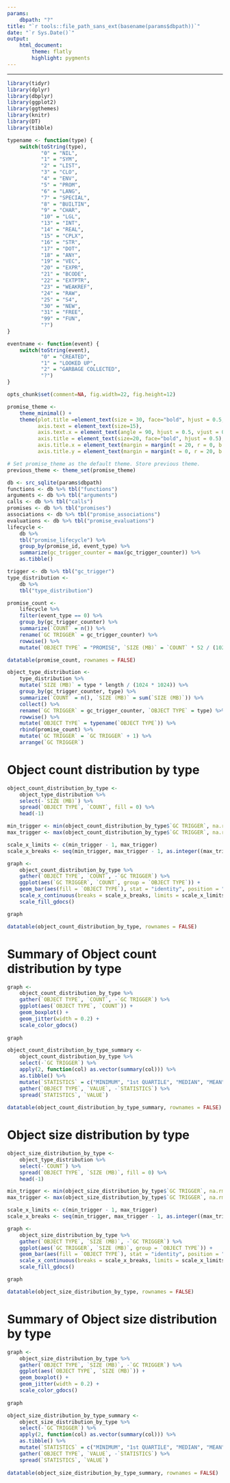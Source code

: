 ```yaml
---
params: 
    dbpath: "?"
title: "`r tools::file_path_sans_ext(basename(params$dbpath))`"
date: "`r Sys.Date()`"
output:
    html_document:
        theme: flatly
        highlight: pygments
---
```


---
<style>
    body .main-container {
        max-width: 2000px;
    }
</style>

```r
library(tidyr)
library(dplyr)
library(dbplyr)
library(ggplot2)
library(ggthemes)
library(knitr)
library(DT)
library(tibble)
```

```r
typename <- function(type) {
    switch(toString(type),
           "0" = "NIL",
           "1" = "SYM",
           "2" = "LIST",
           "3" = "CLO",
           "4" = "ENV",
           "5" = "PROM",
           "6" = "LANG",
           "7" = "SPECIAL",
           "8" = "BUILTIN",
           "9" = "CHAR",
           "10" = "LGL",
           "13" = "INT",
           "14" = "REAL",
           "15" = "CPLX",
           "16" = "STR",
           "17" = "DOT",
           "18" = "ANY",
           "19" = "VEC",
           "20" = "EXPR",
           "21" = "BCODE",
           "22" = "EXTPTR",
           "23" = "WEAKREF",
           "24" = "RAW",
           "25" = "S4",
           "30" = "NEW",
           "31" = "FREE",
           "99" = "FUN",
           "?")
}

eventname <- function(event) {
    switch(toString(event),
           "0" = "CREATED",
           "1" = "LOOKED UP",
           "2" = "GARBAGE COLLECTED",
           "?")
}
```

```r
opts_chunk$set(comment=NA, fig.width=22, fig.height=12)
```

```r
promise_theme <- 
    theme_minimal() +
    theme(plot.title =element_text(size = 30, face="bold", hjust = 0.5, lineheight = 4, margin = margin(t = 0, r = 0, b = 20, l = 0)),
          axis.text = element_text(size=15),
          axis.text.x = element_text(angle = 90, hjust = 0.5, vjust = 0.5), 
          axis.title = element_text(size=20, face="bold", hjust = 0.5),
          axis.title.x = element_text(margin = margin(t = 20, r = 0, b = 0, l = 0)),
          axis.title.y = element_text(margin = margin(t = 0, r = 20, b = 0, l = 0)))

# Set promise_theme as the default theme. Store previous theme.
previous_theme <- theme_set(promise_theme)
```

```r
db <- src_sqlite(params$dbpath)
functions <- db %>% tbl("functions")
arguments <- db %>% tbl("arguments")
calls <- db %>% tbl("calls")
promises <- db %>% tbl("promises")
associations <- db %>% tbl("promise_associations")
evaluations <- db %>% tbl("promise_evaluations")
lifecycle <-
    db %>%
    tbl("promise_lifecycle") %>%
    group_by(promise_id, event_type) %>%
    summarize(gc_trigger_counter = max(gc_trigger_counter)) %>%
    as.tibble()

trigger <- db %>% tbl("gc_trigger")
type_distribution <- 
    db %>% 
    tbl("type_distribution")
```

```r
promise_count <-
    lifecycle %>%
    filter(event_type == 0) %>%
    group_by(gc_trigger_counter) %>%
    summarize(`COUNT` = n()) %>%
    rename(`GC TRIGGER` = gc_trigger_counter) %>%
    rowwise() %>%
    mutate(`OBJECT TYPE` = "PROMISE", `SIZE (MB)` = `COUNT` * 52 / (1024 * 1024))

datatable(promise_count, rownames = FALSE)

object_type_distribution <- 
    type_distribution %>%
    mutate(`SIZE (MB)` = type * length / (1024 * 1024)) %>%
    group_by(gc_trigger_counter, type) %>%
    summarize(`COUNT` = n(), `SIZE (MB)` = sum(`SIZE (MB)`)) %>%
    collect() %>%
    rename(`GC TRIGGER` = gc_trigger_counter, `OBJECT TYPE` = type) %>%
    rowwise() %>%
    mutate(`OBJECT TYPE` = typename(`OBJECT TYPE`)) %>%
    rbind(promise_count) %>%
    mutate(`GC TRIGGER` = `GC TRIGGER` + 1) %>%
    arrange(`GC TRIGGER`)
```

# Object count distribution by type
```r
object_count_distribution_by_type <-
    object_type_distribution %>%
    select(-`SIZE (MB)`) %>%
    spread(`OBJECT TYPE`, `COUNT`, fill = 0) %>%
    head(-1)

min_trigger <- min(object_count_distribution_by_type$`GC TRIGGER`, na.rm = TRUE)
max_trigger <- max(object_count_distribution_by_type$`GC TRIGGER`, na.rm = TRUE)

scale_x_limits <- c(min_trigger - 1, max_trigger)
scale_x_breaks <- seq(min_trigger, max_trigger - 1, as.integer((max_trigger - min_trigger) / 10))

graph <-
    object_count_distribution_by_type %>%
    gather(`OBJECT TYPE`, `COUNT`, -`GC TRIGGER`) %>%
    ggplot(aes(`GC TRIGGER`, `COUNT`, group = `OBJECT TYPE`)) +
    geom_bar(aes(fill = `OBJECT TYPE`), stat = "identity", position = "dodge") +
    scale_x_continuous(breaks = scale_x_breaks, limits = scale_x_limits) +
    scale_fill_gdocs()

graph

datatable(object_count_distribution_by_type, rownames = FALSE)
```

# Summary of Object count distribution by type
```r
graph <-
    object_count_distribution_by_type %>%
    gather(`OBJECT TYPE`, `COUNT`, -`GC TRIGGER`) %>%
    ggplot(aes(`OBJECT TYPE`, `COUNT`)) +
    geom_boxplot() +
    geom_jitter(width = 0.2) +
    scale_color_gdocs()
    
graph

object_count_distribution_by_type_summary <-
    object_count_distribution_by_type %>%
    select(-`GC TRIGGER`) %>%
    apply(2, function(col) as.vector(summary(col))) %>%
    as.tibble() %>%
    mutate(`STATISTICS` = c("MINIMUM", "1st QUARTILE", "MEDIAN", "MEAN", "3rd QUARTILE", "MAXIMUM")) %>%
    gather(`OBJECT TYPE`, `VALUE`, -`STATISTICS`) %>%
    spread(`STATISTICS`, `VALUE`)
    
datatable(object_count_distribution_by_type_summary, rownames = FALSE)
```

# Object size distribution by type 
```r
object_size_distribution_by_type <-
    object_type_distribution %>%
    select(-`COUNT`) %>%
    spread(`OBJECT TYPE`, `SIZE (MB)`, fill = 0) %>%
    head(-1)

min_trigger <- min(object_size_distribution_by_type$`GC TRIGGER`, na.rm = TRUE)
max_trigger <- max(object_size_distribution_by_type$`GC TRIGGER`, na.rm = TRUE)

scale_x_limits <- c(min_trigger - 1, max_trigger)
scale_x_breaks <- seq(min_trigger, max_trigger - 1, as.integer((max_trigger - min_trigger) / 10))

graph <-
    object_size_distribution_by_type %>%
    gather(`OBJECT TYPE`, `SIZE (MB)`, -`GC TRIGGER`) %>%
    ggplot(aes(`GC TRIGGER`, `SIZE (MB)`, group = `OBJECT TYPE`)) +
    geom_bar(aes(fill = `OBJECT TYPE`), stat = "identity", position = "dodge") +
    scale_x_continuous(breaks = scale_x_breaks, limits = scale_x_limits) +
    scale_fill_gdocs()

graph

datatable(object_size_distribution_by_type, rownames = FALSE)
```

# Summary of Object size distribution by type 
```r
graph <-
    object_size_distribution_by_type %>%
    gather(`OBJECT TYPE`, `SIZE (MB)`, -`GC TRIGGER`) %>%
    ggplot(aes(`OBJECT TYPE`, `SIZE (MB)`)) +
    geom_boxplot() +
    geom_jitter(width = 0.2) +
    scale_color_gdocs()
    
graph

object_size_distribution_by_type_summary <-
    object_size_distribution_by_type %>%
    select(-`GC TRIGGER`) %>%
    apply(2, function(col) as.vector(summary(col))) %>%
    as.tibble() %>%
    mutate(`STATISTICS` = c("MINIMUM", "1st QUARTILE", "MEDIAN", "MEAN", "3rd QUARTILE", "MAXIMUM")) %>%
    gather(`OBJECT TYPE`, `VALUE`, -`STATISTICS`) %>%
    spread(`STATISTICS`, `VALUE`)
    
datatable(object_size_distribution_by_type_summary, rownames = FALSE)
```
